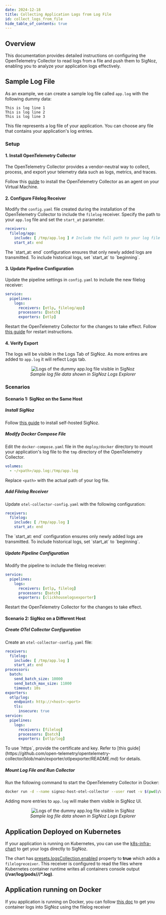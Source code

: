 ```yaml
---
date: 2024-12-18
title: Collecting Application Logs from Log File
id: collect_logs_from_file
hide_table_of_contents: true
---
```


## Overview

This documentation provides detailed instructions on configuring the OpenTelemetry Collector to read logs from a file and push them to SigNoz, enabling you to 
analyze your application logs effectively.

## Sample Log File

As an example, we can create a sample log file called `app.log` with the following dummy data:

```plaintext
This is log line 1
This is log line 2
This is log line 3
```

This file represents a log file of your application. You can choose any file that contains your application's log entries.

<Tabs entityName="plans">

<TabItem value="signoz-cloud" label="SigNoz Cloud" default>

### Setup

#### 1. Install OpenTelemetry Collector

The OpenTelemetry Collector provides a vendor-neutral way to collect, process, and export your telemetry data such as logs, metrics, and traces.

Follow this [guide](https://signoz.io/docs/tutorial/opentelemetry-binary-usage-in-virtual-machine/) to install the OpenTelemetry Collector as an agent on your Virtual Machine.

#### 2. Configure Filelog Receiver

Modify the `config.yaml` file created during the installation of the OpenTelemetry Collector to include the `filelog` receiver. Specify the path to your `app.log` file and set the `start_at` parameter.

```yaml
receivers:
  filelog/app:
    include: [ /tmp/app.log ] # Include the full path to your log file
    start_at: end
```

<Admonition>
The `start_at: end` configuration ensures that only newly added logs are transmitted. To include historical logs, set `start_at` to `beginning`.
</Admonition>

#### 3. Update Pipeline Configuration

Update the pipeline settings in `config.yaml` to include the new filelog receiver:

```yaml
service:
  pipelines:
    logs:
      receivers: [otlp, filelog/app]
      processors: [batch]
      exporters: [otlp]
```

Restart the OpenTelemetry Collector for the changes to take effect. Follow [this guide](https://signoz.io/docs/tutorial/opentelemetry-binary-usage-in-virtual-machine/) for restart instructions.

#### 4. Verify Export

The logs will be visible in the Logs Tab of SigNoz. As more entires are added to `app.log` it will reflect Logs tab.

<figure data-zoomable align='center'>
    <img src="/img/docs/application-logs-output.webp" alt="Logs of the dummy app.log file visible in SigNoz"/>
    <figcaption><i>Sample log file data shown in SigNoz Logs Explorer</i></figcaption>
</figure>

</TabItem>

<TabItem value='self-host' label='Self-Host'>

### Scenarios

#### Scenario 1: SigNoz on the Same Host

##### Install SigNoz

Follow [this guide](https://signoz.io/docs/install/docker/) to install self-hosted SigNoz.

##### Modify Docker Compose File

Edit the `docker-compose.yaml` file in the `deploy/docker` directory to mount your application's log file to the `tmp` directory of the OpenTelemetry Collector.

```yaml
volumes:
  - ~/<path>/app.log:/tmp/app.log
```

Replace `<path>` with the actual path of your log file.

##### Add Filelog Receiver

Update `otel-collector-config.yaml` with the following configuration:

```yaml
receivers:
  filelog:
    include: [ /tmp/app.log ]
    start_at: end
```

<Admonition>
The `start_at: end` configuration ensures only newly added logs are transmitted. To include historical logs, set `start_at` to `beginning`.
</Admonition>

##### Update Pipeline Configuration

Modify the pipeline to include the filelog receiver:

```yaml
service:
  pipelines:
    logs:
      receivers: [otlp, filelog]
      processors: [batch]
      exporters: [clickhouselogsexporter]
```

Restart the OpenTelemetry Collector for the changes to take effect.

#### Scenario 2: SigNoz on a Different Host

##### Create OTel Collector Configuration

Create an `otel-collector-config.yaml` file:

```yaml
receivers:
  filelog:
    include: [ /tmp/app.log ]
    start_at: end
processors:
  batch:
    send_batch_size: 10000
    send_batch_max_size: 11000
    timeout: 10s
exporters:
  otlp/log:
    endpoint: http://<host>:<port>
    tls:
      insecure: true
service:
  pipelines:
    logs:
      receivers: [filelog]
      processors: [batch]
      exporters: [otlp/log]
```

<Admonition>
To use `https`, provide the certificate and key. Refer to [this guide](https://github.com/open-telemetry/opentelemetry-collector/blob/main/exporter/otlpexporter/README.md) for details.
</Admonition>

##### Mount Log File and Run Collector

Run the following command to start the OpenTelemetry Collector in Docker:

```bash
docker run -d --name signoz-host-otel-collector --user root -v $(pwd)/app.log:/tmp/app.log:ro -v $(pwd)/otel-collector-config.yaml:/etc/otel/config.yaml signoz/signoz-otel-collector:0.88.11
```

Adding more entries to `app.log` will make them visible in SigNoz UI.

<figure data-zoomable align='center'>
    <img src="/img/docs/application-logs-output.webp" alt="Logs of the dummy app.log file visible in SigNoz"/>
    <figcaption><i>Sample log file data shown in SigNoz Logs Explorer</i></figcaption>
</figure>

</TabItem>

</Tabs>


## Application Deployed on Kubernetes

If your application is running on Kubernetes, you can use the [k8s-infra-chart](https://signoz.io/docs/collection-agents/k8s/k8s-infra/install-k8s-infra/) to get your logs directly to SigNoz.

The chart has [presets.logsCollection.enabled](https://signoz.io/docs/collection-agents/k8s/k8s-infra/configure-k8s-infra/#3-container-log-collection) property to **true** which adds a `filelogreceiver`. 
This receiver is configured to read the files where Kubernetes container runtime writes all containers console output **(/var/log/pods/*/*/*.log)**.

## Application running on Docker

If you application is running on Docker, you can follow [this doc](https://signoz.io/docs/userguide/collect_docker_logs/) to get you container logs into SigNoz 
using the filelog receiver